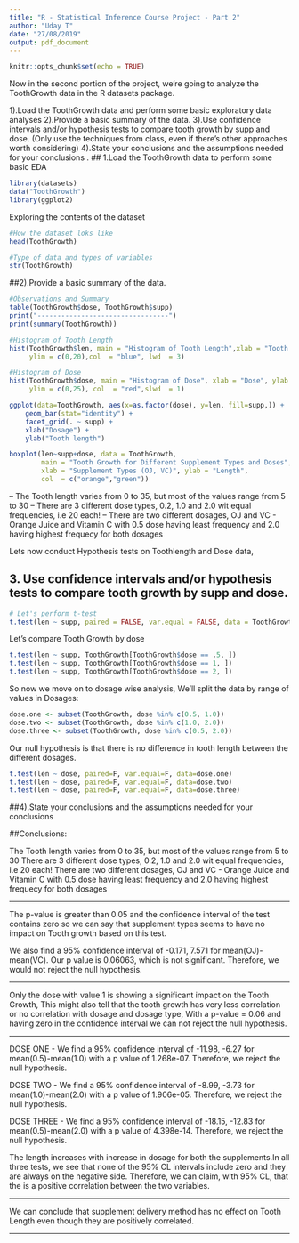 ---
title: "R - Statistical Inference Course Project - Part 2"
author: "Uday T"
date: "27/08/2019"
output: pdf_document
---

```{r setup, include=FALSE}
knitr::opts_chunk$set(echo = TRUE)
```

Now in the second portion of the project, we're going to analyze the ToothGrowth data in the R datasets package.

1).Load the ToothGrowth data and perform some basic exploratory data analyses
2).Provide a basic summary of the data.
3).Use confidence intervals and/or hypothesis tests to compare tooth growth by supp and dose. (Only use the techniques from class, even if there's other approaches worth considering)
4).State your conclusions and the assumptions needed for your conclusions
.
## 1.Load the ToothGrowth data to perform some basic EDA
```{r}
library(datasets)
data("ToothGrowth")
library(ggplot2)
```

Exploring the contents of the dataset

```{r}
#How the dataset loks like
head(ToothGrowth)
```

```{r}
#Type of data and types of variables
str(ToothGrowth)
```

##2).Provide a basic summary of the data.
```{r}
#Observations and Summary 
table(ToothGrowth$dose, ToothGrowth$supp)
print("---------------------------------")
print(summary(ToothGrowth))

```

```{r}
#Histogram of Tooth Length
hist(ToothGrowth$len, main = "Histogram of Tooth Length",xlab = "Tooth length", ylab = "Frequency",
     ylim = c(0,20),col  = "blue", lwd  = 3)
```

```{r}
#Histogram of Dose
hist(ToothGrowth$dose, main = "Histogram of Dose", xlab = "Dose", ylab = "Frequency",
     ylim = c(0,25), col  = "red",slwd  = 1)
```

```{r echo = FALSE}
ggplot(data=ToothGrowth, aes(x=as.factor(dose), y=len, fill=supp,)) +
    geom_bar(stat="identity") +
    facet_grid(. ~ supp) +
    xlab("Dosage") +
    ylab("Tooth length")


```

```{r}
boxplot(len~supp+dose, data = ToothGrowth,
        main = "Tooth Growth for Different Supplement Types and Doses",
        xlab = "Supplement Types (OJ, VC)", ylab = "Length",
        col  = c("orange","green"))
```
-- The Tooth length varies from 0 to 35, but most of the values range from 5 to 30
-- There are 3 different dose types, 0.2, 1.0 and 2.0 wit equal frequencies, i.e 20 each!
-- There are two different dosages, OJ and VC - Orange Juice and Vitamin C with 0.5 dose having least frequency and 2.0 having highest frequecy for both dosages

Lets now conduct Hypothesis tests on Toothlength and Dose data,

## 3. Use confidence intervals and/or hypothesis tests to compare tooth growth by supp and dose.  
```{r}
# Let's perform t-test
t.test(len ~ supp, paired = FALSE, var.equal = FALSE, data = ToothGrowth)
```

Let's compare Tooth Growth by dose
```{r}
t.test(len ~ supp, ToothGrowth[ToothGrowth$dose == .5, ])
t.test(len ~ supp, ToothGrowth[ToothGrowth$dose == 1, ])
t.test(len ~ supp, ToothGrowth[ToothGrowth$dose == 2, ])
```

So now we move on to dosage wise analysis, We'll split the data by range of values in Dosages:
```{r}
dose.one <- subset(ToothGrowth, dose %in% c(0.5, 1.0))
dose.two <- subset(ToothGrowth, dose %in% c(1.0, 2.0))
dose.three <- subset(ToothGrowth, dose %in% c(0.5, 2.0))
```

Our null hypothesis is that there is no difference in tooth length between the different dosages. 
```{r}
t.test(len ~ dose, paired=F, var.equal=F, data=dose.one)
t.test(len ~ dose, paired=F, var.equal=F, data=dose.two)
t.test(len ~ dose, paired=F, var.equal=F, data=dose.three)
```

##4).State your conclusions and the assumptions needed for your conclusions

##Conclusions:



The Tooth length varies from 0 to 35, but most of the values range from 5 to 30
There are 3 different dose types, 0.2, 1.0 and 2.0 wit equal frequencies, i.e 20 each!
There are two different dosages, OJ and VC - Orange Juice and Vitamin C with 0.5 dose having least frequency and 2.0 having highest frequecy for both dosages

----------------------------------------------------------------------------

The p-value is greater than 0.05 and the confidence interval of the test contains zero so we can say that supplement types seems to have no impact on Tooth growth based on this test.

We also find a 95% confidence interval of -0.171, 7.571 for mean(OJ)-mean(VC). Our p value is 0.06063, which is not significant. Therefore, we would not reject the null hypothesis. 

----------------------------------------------------------------------------

Only the dose with value 1 is showing a significant impact on the Tooth Growth, This might also tell that the tooth growth has very less correlation or no correlation with dosage and dosage type, With a p-value = 0.06 and having zero in the confidence interval we can not reject the null hypothesis. 

----------------------------------------------------------------------------

DOSE ONE - We find a 95% confidence interval of -11.98, -6.27 for mean(0.5)-mean(1.0) with a p 
           value of 1.268e-07. Therefore, we reject the null hypothesis.

DOSE TWO - We find a 95% confidence interval of -8.99, -3.73 for mean(1.0)-mean(2.0) with a p value           of 1.906e-05. Therefore, we reject the null hypothesis. 

DOSE THREE - We find a 95% confidence interval of -18.15, -12.83 for mean(0.5)-mean(2.0) with a p 
             value of 4.398e-14. Therefore, we reject the null hypothesis. 

The length increases with increase in dosage for both the supplements.In all three tests, we see that none of the 95% CL intervals include zero and they are always on the negative side.
Therefore, we can claim, with 95% CL, that the is a positive correlation between the two variables.

----------------------------------------------------------------------------

We can conclude that supplement delivery method has no effect on Tooth Length even though they are positively correlated.

----------------------------------------------------------------------------



